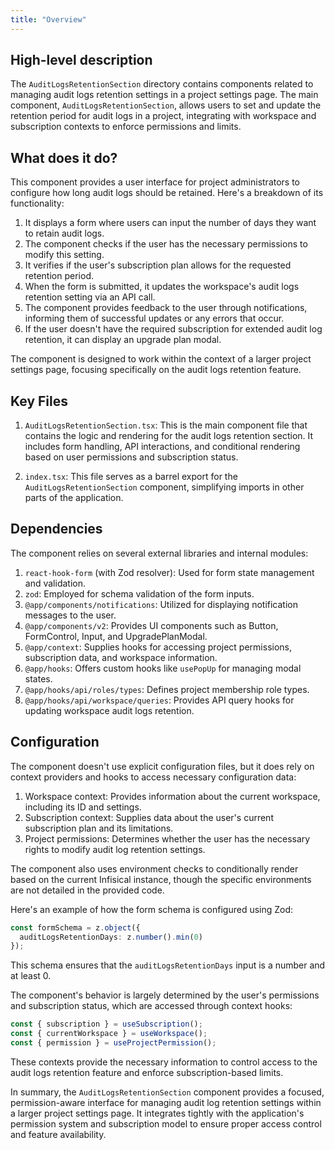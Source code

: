 ```yaml
---
title: "Overview"
---
```


## High-level description
The `AuditLogsRetentionSection` directory contains components related to managing audit logs retention settings in a project settings page. The main component, `AuditLogsRetentionSection`, allows users to set and update the retention period for audit logs in a project, integrating with workspace and subscription contexts to enforce permissions and limits.

## What does it do?
This component provides a user interface for project administrators to configure how long audit logs should be retained. Here's a breakdown of its functionality:

1. It displays a form where users can input the number of days they want to retain audit logs.
2. The component checks if the user has the necessary permissions to modify this setting.
3. It verifies if the user's subscription plan allows for the requested retention period.
4. When the form is submitted, it updates the workspace's audit logs retention setting via an API call.
5. The component provides feedback to the user through notifications, informing them of successful updates or any errors that occur.
6. If the user doesn't have the required subscription for extended audit log retention, it can display an upgrade plan modal.

The component is designed to work within the context of a larger project settings page, focusing specifically on the audit logs retention feature.

## Key Files

1. `AuditLogsRetentionSection.tsx`: This is the main component file that contains the logic and rendering for the audit logs retention section. It includes form handling, API interactions, and conditional rendering based on user permissions and subscription status.

2. `index.tsx`: This file serves as a barrel export for the `AuditLogsRetentionSection` component, simplifying imports in other parts of the application.

## Dependencies
The component relies on several external libraries and internal modules:

1. `react-hook-form` (with Zod resolver): Used for form state management and validation.
2. `zod`: Employed for schema validation of the form inputs.
3. `@app/components/notifications`: Utilized for displaying notification messages to the user.
4. `@app/components/v2`: Provides UI components such as Button, FormControl, Input, and UpgradePlanModal.
5. `@app/context`: Supplies hooks for accessing project permissions, subscription data, and workspace information.
6. `@app/hooks`: Offers custom hooks like `usePopUp` for managing modal states.
7. `@app/hooks/api/roles/types`: Defines project membership role types.
8. `@app/hooks/api/workspace/queries`: Provides API query hooks for updating workspace audit logs retention.

## Configuration
The component doesn't use explicit configuration files, but it does rely on context providers and hooks to access necessary configuration data:

1. Workspace context: Provides information about the current workspace, including its ID and settings.
2. Subscription context: Supplies data about the user's current subscription plan and its limitations.
3. Project permissions: Determines whether the user has the necessary rights to modify audit log retention settings.

The component also uses environment checks to conditionally render based on the current Infisical instance, though the specific environments are not detailed in the provided code.

Here's an example of how the form schema is configured using Zod:

```typescript
const formSchema = z.object({
  auditLogsRetentionDays: z.number().min(0)
});
```

This schema ensures that the `auditLogsRetentionDays` input is a number and at least 0.

The component's behavior is largely determined by the user's permissions and subscription status, which are accessed through context hooks:

```typescript
const { subscription } = useSubscription();
const { currentWorkspace } = useWorkspace();
const { permission } = useProjectPermission();
```

These contexts provide the necessary information to control access to the audit logs retention feature and enforce subscription-based limits.

In summary, the `AuditLogsRetentionSection` component provides a focused, permission-aware interface for managing audit log retention settings within a larger project settings page. It integrates tightly with the application's permission system and subscription model to ensure proper access control and feature availability.